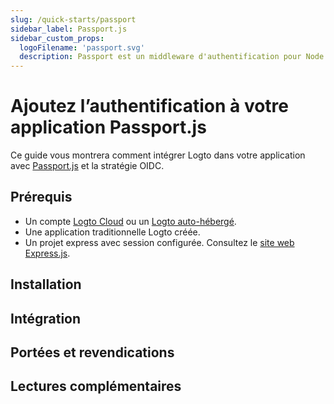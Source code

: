 ```yaml
---
slug: /quick-starts/passport
sidebar_label: Passport.js
sidebar_custom_props:
  logoFilename: 'passport.svg'
  description: Passport est un middleware d'authentification pour Node.js.
---
```




# Ajoutez l’authentification à votre application Passport.js

Ce guide vous montrera comment intégrer Logto dans votre application avec [Passport.js](https://www.passportjs.org/) et la stratégie OIDC.

<GuideTip />

## Prérequis

- Un compte [Logto Cloud](https://cloud.logto.io) ou un [Logto auto-hébergé](/introduction/set-up-logto-oss).
- Une application traditionnelle Logto créée.
- Un projet express avec session configurée. Consultez le [site web Express.js](https://expressjs.com/).

## Installation

<Installation />

## Intégration

<Integration />

## Portées et revendications

<ScopesAndClaims />

## Lectures complémentaires

<FurtherReadings />
